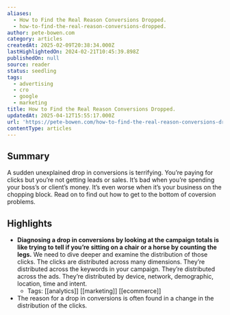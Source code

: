 ```yaml
---
aliases:
  - How to Find the Real Reason Conversions Dropped.
  - how-to-find-the-real-reason-conversions-dropped.
author: pete-bowen.com
category: articles
createdAt: 2025-02-09T20:38:34.000Z
lastHighlightedOn: 2024-02-21T10:45:39.898Z
publishedOn: null
source: reader
status: seedling
tags:
  - advertising
  - cro
  - google
  - marketing
title: How to Find the Real Reason Conversions Dropped.
updatedAt: 2025-04-12T15:55:17.000Z
url: 'https://pete-bowen.com/how-to-find-the-real-reason-conversions-dropped'
contentType: articles
---
```

## Summary

A sudden unexplained drop in conversions is terrifying. You’re paying for clicks but you’re not getting leads or sales. It’s bad when you’re spending your boss’s or client’s money. It’s even worse when it’s your business on the chopping block. Read on to find out how to get to the bottom of coversion problems.

## Highlights

- **Diagnosing a drop in conversions by looking at the campaign totals is like trying to tell if you’re sitting on a chair or a horse by counting the legs.**
  We need to dive deeper and examine the distribution of those clicks.
  The clicks are distributed across many dimensions. They’re distributed across the keywords in your campaign. They’re distributed across the ads. They’re distributed by device, network, demographic, location, time and intent.
    - Tags: [[analytics]] [[marketing]] [[ecommerce]]
- The reason for a drop in conversions is often found in a change in the distribution of the clicks.
